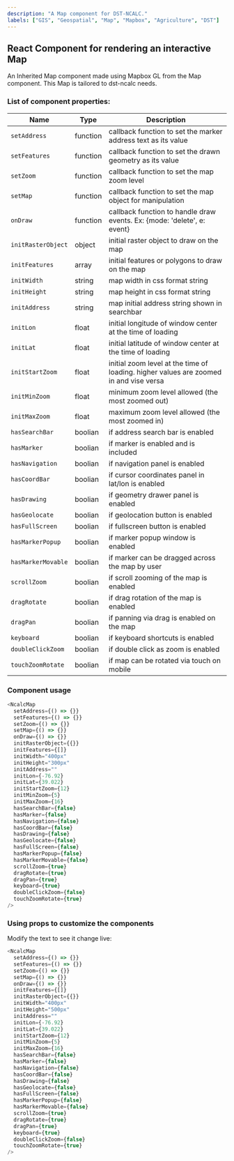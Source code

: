 ```yaml
---
description: "A Map component for DST-NCALC."
labels: ["GIS", "Geospatial", "Map", "Mapbox", "Agriculture", "DST"]
---
```



## React Component for rendering an interactive Map

An Inherited Map component made using Mapbox GL from the Map component.
This Map is tailored to dst-ncalc needs.

### List of component properties:

| Name               | Type     | Description                                                                           |
| ------------------ | -------- | ------------------------------------------------------------------------------------- |
| `setAddress`       | function | callback function to set the marker address text as its value                         |
| `setFeatures`      | function | callback function to set the drawn geometry as its value                              |
| `setZoom`          | function | callback function to set the map zoom level                                           |
| `setMap`           | function | callback function to set the map object for manipulation                              |
| `onDraw`           | function | callback function to handle draw events. Ex: {mode: 'delete', e: event}               |
| `initRasterObject` | object   | initial raster object to draw on the map                                              |
| `initFeatures`     | array    | initial features or polygons to draw on the map                                       |
| `initWidth`        | string   | map width in css format string                                                        |
| `initHeight`       | string   | map height in css format string                                                       |
| `initAddress`      | string   | map initial address string shown in searchbar                                         |
| `initLon`          | float    | initial longitude of window center at the time of loading                             |
| `initLat`          | float    | initial latitude of window center at the time of loading                              |
| `initStartZoom`    | float    | initial zoom level at the time of loading. higher values are zoomed in and vise versa |
| `initMinZoom`      | float    | minimum zoom level allowed (the most zoomed out)                                      |
| `initMaxZoom`      | float    | maximum zoom level allowed (the most zoomed in)                                       |
| `hasSearchBar`     | boolian  | if address search bar is enabled                                                      |
| `hasMarker`        | boolian  | if marker is enabled and is included                                                  |
| `hasNavigation`    | boolian  | if navigation panel is enabled                                                        |
| `hasCoordBar`      | boolian  | if cursor coordinates panel in lat/lon is enabled                                     |
| `hasDrawing`       | boolian  | if geometry drawer panel is enabled                                                   |
| `hasGeolocate`     | boolian  | if geolocation button is enabled                                                      |
| `hasFullScreen`    | boolian  | if fullscreen button is enabled                                                       |
| `hasMarkerPopup`   | boolian  | if marker popup window is enabled                                                     |
| `hasMarkerMovable` | boolian  | if marker can be dragged across the map by user                                       |
| `scrollZoom`       | boolian  | if scroll zooming of the map is enabled                                               |
| `dragRotate`       | boolian  | if drag rotation of the map is enabled                                                |
| `dragPan`          | boolian  | if panning via drag is enabled on the map                                             |
| `keyboard`         | boolian  | if keyboard shortcuts is enabled                                                      |
| `doubleClickZoom`  | boolian  | if double click as zoom is enabled                                                    |
| `touchZoomRotate`  | boolian  | if map can be rotated via touch on mobile                                             |

### Component usage

```js
<NcalcMap
  setAddress={() => {}}
  setFeatures={() => {}}
  setZoom={() => {}}
  setMap={() => {}}
  onDraw={() => {}}
  initRasterObject={{}}
  initFeatures={[]}
  initWidth="400px"
  initHeight="300px"
  initAddress=""
  initLon={-76.92}
  initLat={39.022}
  initStartZoom={12}
  initMinZoom={5}
  initMaxZoom={16}
  hasSearchBar={false}
  hasMarker={false}
  hasNavigation={false}
  hasCoordBar={false}
  hasDrawing={false}
  hasGeolocate={false}
  hasFullScreen={false}
  hasMarkerPopup={false}
  hasMarkerMovable={false}
  scrollZoom={true}
  dragRotate={true}
  dragPan={true}
  keyboard={true}
  doubleClickZoom={false}
  touchZoomRotate={true}
/>
```

### Using props to customize the components

Modify the text to see it change live:

```js live
<NcalcMap
  setAddress={() => {}}
  setFeatures={() => {}}
  setZoom={() => {}}
  setMap={() => {}}
  onDraw={() => {}}
  initFeatures={[]}
  initRasterObject={{}}
  initWidth="400px"
  initHeight="500px"
  initAddress=""
  initLon={-76.92}
  initLat={39.022}
  initStartZoom={12}
  initMinZoom={5}
  initMaxZoom={16}
  hasSearchBar={false}
  hasMarker={false}
  hasNavigation={false}
  hasCoordBar={false}
  hasDrawing={false}
  hasGeolocate={false}
  hasFullScreen={false}
  hasMarkerPopup={false}
  hasMarkerMovable={false}
  scrollZoom={true}
  dragRotate={true}
  dragPan={true}
  keyboard={true}
  doubleClickZoom={false}
  touchZoomRotate={true}
/>
```
